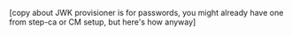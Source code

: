 [copy about JWK provisioner is for passwords, you might already have one from step-ca or CM setup, but here's how anyway]
